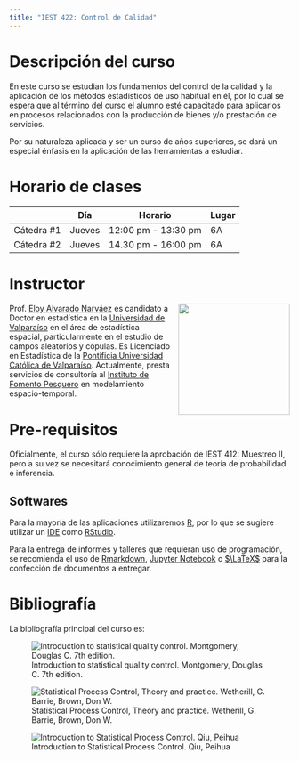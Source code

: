 ```yaml
---
title: "IEST 422: Control de Calidad"
---
```


# Descripción del curso

En este curso se estudian los fundamentos del control de la calidad y la aplicación de los métodos estadísticos de uso habitual en él, por lo cual se espera que al término del curso el alumno esté capacitado para aplicarlos en procesos relacionados con la producción de bienes y/o prestación de servicios.

Por su naturaleza aplicada y ser un curso de años superiores, se dará un especial énfasis en la aplicación de las herramientas a estudiar.

# Horario de clases

|            | Día    | Horario             | Lugar     |
|------------|--------|---------------------|-----------|
| Cátedra #1 | Jueves | 12:00 pm - 13:30 pm | 6A |
| Cátedra #2 | Jueves | 14.30 pm - 16:00 pm | 6A |

# Instructor

![](images/e.jpg){style="float:right;padding: 0 0 0 10px;" fig-alt="EAN" width="200"}

Prof. [Eloy Alvarado Narváez](https://ealvnrz.netlify.com/) es candidato a Doctor en estadística en la [Universidad de Valparaíso](https://www.uv.cl/) en el área de estadística espacial, particularmente en el estudio de campos aleatorios y cópulas. Es Licenciado en Estadística de la [Pontificia Universidad Católica de Valparaíso](http://www.pucv.cl). Actualmente, presta servicios de consultoría al [Instituto de Fomento Pesquero](http://www.ifop.cl) en modelamiento espacio-temporal.

# Pre-requisitos

Oficialmente, el curso sólo requiere la aprobación de IEST 412: Muestreo II, pero a su vez se necesitará conocimiento general de teoría de probabilidad e inferencia.

## Softwares

Para la mayoría de las aplicaciones utilizaremos [R](https://www.r-project.org/), por lo que se sugiere utilizar un [IDE](https://es.wikipedia.org/wiki/Entorno_de_desarrollo_integrado) como [RStudio](https://www.rstudio.com/).

Para la entrega de informes y talleres que requieran uso de programación, se recomienda el uso de [Rmarkdown](https://rmarkdown.rstudio.com/), [Jupyter Notebook](https://jupyter.org/) o [$\LaTeX$](https://es.wikipedia.org/wiki/LaTeX) para la confección de documentos a entregar.

# Bibliografía

La bibliografía principal del curso es:

::: {layout-ncol=3}
![Introduction to statistical quality control. Montgomery, Douglas C. 7th edition.](images/montgomery.jpg)

![Statistical Process Control, Theory and practice. Wetherill, G. Barrie, Brown, Don W.](images/sqc.jpg)

![Introduction to Statistical Process Control. Qiu, Peihua](images/sqc2.jpg)

:::
